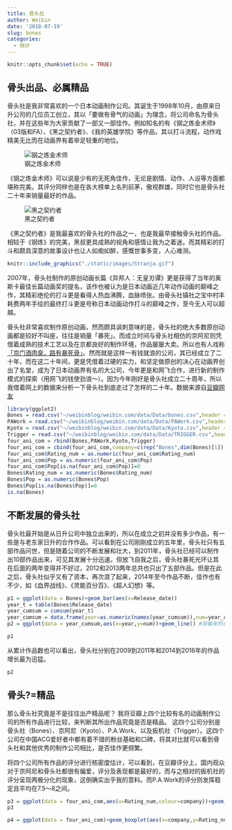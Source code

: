 ```yaml
---
title: 骨头社
author: Weibin
date: '2018-07-19'
slug: bones
categories:
  - 统计
---
```


```r
knitr::opts_chunk$set(echo = TRUE)
```

## 骨头出品、必属精品

骨头社是我非常喜欢的一个日本动画制作公司。其诞生于1998年10月，由原来日升公司的几位员工创立，其以「要做有骨气的动画」为理念，将公司命名为骨头社，并在这些年为大家贡献了一部又一部佳作。例如知名的有《钢之炼金术师》（03版和FA）、《黑之契约者》、《我的英雄学院》等作品。其以打斗流程，动作戏精美无比而在动画界有着举足轻重的地位。

![钢之炼金术师](https://i.imgur.com/a4m7Oy7.jpg)

《钢之炼金术师》可以说是少有的无死角佳作，无论是剧情、动作、人设等方面都堪称完美。其评分同样也是在各大榜单上名列前茅，傲视群雄，同时它也是骨头社二十年来销量最好的作品。

![黑之契约者](https://i.imgur.com/aGaxcRC.png)

《黑之契约者》是我最喜欢的骨头社的作品之一，也是我最早接触骨头社的作品。相较于《钢炼》的完美，黑叔更具成熟的视角和感情让我为之着迷。而其精彩的打斗和颇具深意的故事设计也让人如痴如醉，感慨世事多变，人心难测。



```r
knitr::include_graphics("./static/images/Stranja.gif")
```

2007年，骨头社制作的原创动画长篇《异邦人：无皇刃谭》更是获得了当年的奥斯卡最佳长篇动画奖的提名，该作也被认为是日本动画近几年动作动画的巅峰之作，其精彩绝伦的打斗更是看得人热血沸腾，血脉喷张。由骨头社镇社之宝中村丰耗费两年手绘的最终打斗更是号称日本动画动作打斗的巅峰之作，至今无人可以超越。


骨头社非常喜欢制作原创动画，然而颇具讽刺意味的是，骨头社的绝大多数原创动画都是较好不叫座，往往是销量「暴死」。而成立时间与骨头社相仿的京阿尼则凭借着成熟的技术工艺以及在京都良好的制作环境，作品屡屡大卖。所以也有人戏称[「京门酒肉臭，路有暴死骨」](https://baike.baidu.com/tashuo/browse/content?id=66051d8862fc5cd29adc9ab4)。然而就是这样一有钱就浪的公司，其已经成立了二十年，而在这二十年间，更是凭借着过硬的实力，和坚定做原创的决心在动画界创出了名堂，成为了日本动画界有名的大公司，今年更是和网飞合作，进行新的制作模式的探索（用网飞的钱使劲浪～）。因为今年刚好是骨头社成立二十周年，所以我借着网上的数据来分析一下骨头社到底走过了怎样的二十年。数据来源自[豆瓣网友](https://www.douban.com/doulist/223321/)


```r
library(ggplot2)
Bones = read.csv("~/weibinblog/weibin.com/data/Data/bones.csv",header = TRUE,stringsAsFactors = FALSE,encoding = "utf-8")
PAWork = read.csv("~/weibinblog/weibin.com/data/Data/PAWork.csv",header = TRUE,stringsAsFactors = FALSE)
Kyoto = read.csv("~/weibinblog/weibin.com/data/Data/Kyoto.csv",header = TRUE,stringsAsFactors = FALSE)
Trigger = read.csv("~/weibinblog/weibin.com/data/Data/TRIGGER.csv",header = TRUE,stringsAsFactors = FALSE)
four_ani_com = rbind(Bones,PAWork,Kyoto,Trigger)
four_ani_com = cbind(four_ani_com,company=c(rep("Bones",dim(Bones)[1]),rep("PAWork",dim(PAWork)[1]),rep("Kyoto",dim(Kyoto)[1]),rep("Trigger",dim(Trigger)[1])))
four_ani_com$Rating_num = as.numeric(four_ani_com$Rating_num)
four_ani_com$Pop = as.numeric(four_ani_com$Pop)
four_ani_com$Pop[is.na(four_ani_com$Pop)]=0
Bones$Rating_num = as.numeric(Bones$Rating_num)
Bones$Pop = as.numeric(Bones$Pop)
Bones$Pop[is.na(Bones$Pop)]=0
is.na(Bones)
```

## 不断发展的骨头社

骨头社最开始是从日升公司中独立出来的，所以在成立之初并没有多少作品，有一些是与老东家日升的合作作品。可以看到在公司刚刚成立的五年里，骨头社只有五部作品问世，但是随着公司的不断发展和壮大，到2011年，骨头社已经可以制作出10部作品出来，可见其发展十分迅速。但放飞自我之后，骨头社暴死光环让其在后面的两年变得并不好过，2012和2013两年总共也只出了五部作品。但是在此之后，骨头社似乎又有了资本，再次浪了起来，2014年至今作品不断，佳作也有不少，如《血界战线》、《灵能百分百》、《超人幻想》等。
```r
p1 = ggplot(data = Bones)+geom_bar(aes(x=Release_date))
year_t = table(Bones$Release_date)
year_cumsum = cumsum(year_t)
year_cumsum = data.frame(year=as.numeric(names(year_cumsum)),num=year_cumsum)
p2 = ggplot(data = year_cumsum,aes(x=year,y=num))+geom_line() #将每年的总共作品画出来
```

```r
p1
```

从累计作品数也可以看出，骨头社分别在2009到2011年和2014到2016年的作品增长最为迅猛。
```r
p2
```

## 骨头?=精品

那么骨头社究竟是不是往往出产精品呢？
我将豆瓣上四个比较有名的动画制作公司的所有作品进行比较，来判断其所出作品究竟是否是精品。
这四个公司分别是骨头社（Bones）、京阿尼（Kyoto）、P.A.Work、以及扳机社（Trigger）。这四个公司在中国ACG爱好者中都有着不错的粉丝基础和口碑，将其对比就可以看到骨头社和其他优秀的制作公司相比，是否佳作更频繁。

将四个公司所有作品的评分进行核密度估计，可以看到，在豆瓣评分上，国内观众对于京阿尼和骨头社都很有偏爱，评分及表现都是最好的，而与之相对的扳机社的评分呈现两极分化的现象，这倒确实出乎我的意料。而P.A.Work的评分则发挥稳定且平均在7.5～8之间。

```r
p3 = ggplot(data = four_ani_com,aes(x=Rating_num,colour=company))+geom_density()+xlim(1,10)
p3
```

```r
p4 = ggplot(data = four_ani_com)+geom_boxplot(aes(x=company,y=Rating_num))
```
